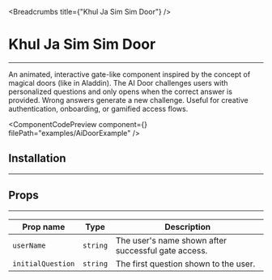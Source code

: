 
<Breadcrumbs title={"Khul Ja Sim Sim Door"} />

# Khul Ja Sim Sim Door

---

An animated, interactive gate-like component inspired by the concept of magical doors (like in Aladdin). The AI Door challenges users with personalized questions and only opens when the correct answer is provided. Wrong answers generate a new challenge. Useful for creative authentication, onboarding, or gamified access flows.

<ComponentCodePreview
  component={<AiDoorExample />}
  filePath="examples/AiDoorExample"
/>

## Installation

---

<ComponentInstall
  dependencies="framer-motion lucide-react @google/genai"
  componentFilePath="core/AIDoor"
  routeFilePath="door"
  cli="npx empire@latest add ai-door"
/>

## Props

---

| Prop name         | Type     | Description                                         |
| ----------------- | -------- | --------------------------------------------------- |
| `userName`        | `string` | The user's name shown after successful gate access. |
| `initialQuestion` | `string` | The first question shown to the user.               |
